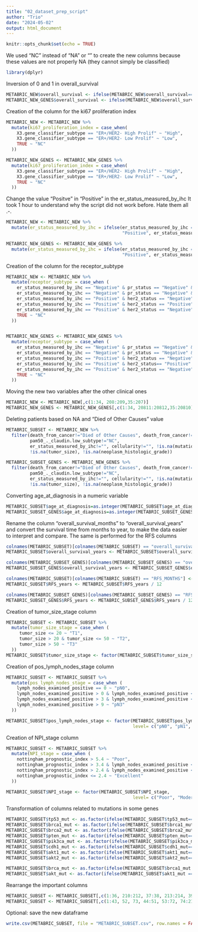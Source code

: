 ```yaml
---
title: "02_dataset_prep_script"
author: "Trio"
date: "2024-05-02"
output: html_document
---
```


```r
knitr::opts_chunk$set(echo = TRUE)
```

We used "NC" instead of "NA" or "" to create the new columns because these values are not properly NA (they cannot simply be classified)

```r
library(dplyr)
```

Inversion of 0 and 1 in overall_survival

```r
METABRIC_NEW$overall_survival <- ifelse(METABRIC_NEW$overall_survival==0, 1, 0)
METABRIC_NEW_GENES$overall_survival <- ifelse(METABRIC_NEW$overall_survival==0, 1, 0)
```

Creation of the column for the ki67 proliferation index

```r
METABRIC_NEW <- METABRIC_NEW %>%
  mutate(ki67_proliferation_index = case_when(
    X3.gene_classifier_subtype == "ER+/HER2- High Prolif" ~ "High",
    X3.gene_classifier_subtype == "ER+/HER2- Low Prolif" ~ "Low",
    TRUE ~ "NC"
  ))

METABRIC_NEW_GENES <- METABRIC_NEW_GENES %>%
  mutate(ki67_proliferation_index = case_when(
    X3.gene_classifier_subtype == "ER+/HER2- High Prolif" ~ "High",
    X3.gene_classifier_subtype == "ER+/HER2- Low Prolif" ~ "Low",
    TRUE ~ "NC"
  ))

```

Change the value "Positve" in "Positive" in the er_status_measured_by_ihc
It took 1 hour to understand why the script did not work before. Hate them all .-.

```r
METABRIC_NEW <- METABRIC_NEW %>%
  mutate(er_status_measured_by_ihc = ifelse(er_status_measured_by_ihc == "Positve", 
                                            "Positive", er_status_measured_by_ihc))

METABRIC_NEW_GENES <- METABRIC_NEW_GENES %>%
  mutate(er_status_measured_by_ihc = ifelse(er_status_measured_by_ihc == "Positve", 
                                            "Positive", er_status_measured_by_ihc))
```

Creation of the column for the receptor_subtype 

```r
METABRIC_NEW <- METABRIC_NEW %>%
  mutate(receptor_subtype = case_when (
    er_status_measured_by_ihc == "Negative" & pr_status == "Negative" & her2_status== "Negative" ~ "TNBC",
    er_status_measured_by_ihc == "Negative" & pr_status == "Negative" & her2_status== "Positive" ~ "HER2+",
    er_status_measured_by_ihc == "Positive" & her2_status == "Negative" & ki67_proliferation_index == "Low" ~ "LumA",
    er_status_measured_by_ihc == "Positive" & her2_status == "Positive" ~ "LumB",
    er_status_measured_by_ihc == "Positive" & her2_status == "Negative" & ki67_proliferation_index == "High" ~ "LumB",
    TRUE ~ "NC"
  ))


METABRIC_NEW_GENES <- METABRIC_NEW_GENES %>%
  mutate(receptor_subtype = case_when (
    er_status_measured_by_ihc == "Negative" & pr_status == "Negative" & her2_status== "Negative" ~ "TNBC",
    er_status_measured_by_ihc == "Negative" & pr_status == "Negative" & her2_status== "Positive" ~ "HER2+",
    er_status_measured_by_ihc == "Positive" & her2_status == "Negative" & ki67_proliferation_index == "Low" ~ "LumA",
    er_status_measured_by_ihc == "Positive" & her2_status== "Positive" ~ "LumB",
    er_status_measured_by_ihc == "Positive" & her2_status == "Negative" & ki67_proliferation_index == "High" ~ "LumB",
    TRUE ~ "NC"
  ))
```

Moving the new two variables after the other clinical ones

```r
METABRIC_NEW <- METABRIC_NEW[,c(1:34, 208:209,35:207)]
METABRIC_NEW_GENES <- METABRIC_NEW_GENES[,c(1:34, 20811:20812,35:20810)]
```

Deleting patients based on NA and "Died of Other Causes" value 

```r
METABRIC_SUBSET <- METABRIC_NEW %>%
  filter(death_from_cancer!="Died of Other Causes", death_from_cancer!="", 
         pam50_._claudin.low_subtype!="NC",
         er_status_measured_by_ihc!="", cellularity!="", !is.na(mutation_count), 
         !is.na(tumor_size), !is.na(neoplasm_histologic_grade))

METABRIC_SUBSET_GENES <- METABRIC_NEW_GENES %>%
  filter(death_from_cancer!="Died of Other Causes", death_from_cancer!="", 
         pam50_._claudin.low_subtype!="NC",
         er_status_measured_by_ihc!="", cellularity!="", !is.na(mutation_count), 
         !is.na(tumor_size), !is.na(neoplasm_histologic_grade))
```

Converting age_at_diagnosis in a numeric variable

```r
METABRIC_SUBSET$age_at_diagnosis=as.integer(METABRIC_SUBSET$age_at_diagnosis)
METABRIC_SUBSET_GENES$age_at_diagnosis=as.integer(METABRIC_SUBSET_GENES$age_at_diagnosis)
```

Rename the column "overall_survival_months" to "overall_survival_years"
and convert the survival time from months to year, to make the data easier to interpret and compare.
The same is performed for the RFS columns

```r
colnames(METABRIC_SUBSET)[colnames(METABRIC_SUBSET) == "overall_survival_months"] <- "overall_survival_years"
METABRIC_SUBSET$overall_survival_years <- METABRIC_SUBSET$overall_survival_years / 12

colnames(METABRIC_SUBSET_GENES)[colnames(METABRIC_SUBSET_GENES) == "overall_survival_months"] <- "overall_survival_years"
METABRIC_SUBSET_GENES$overall_survival_years <- METABRIC_SUBSET_GENES$overall_survival_years / 12

colnames(METABRIC_SUBSET)[colnames(METABRIC_SUBSET) == "RFS_MONTHS"] <- "RFS_years"
METABRIC_SUBSET$RFS_years <- METABRIC_SUBSET$RFS_years / 12

colnames(METABRIC_SUBSET_GENES)[colnames(METABRIC_SUBSET_GENES) == "RFS_MONTHS"] <- "RFS_years"
METABRIC_SUBSET_GENES$RFS_years <- METABRIC_SUBSET_GENES$RFS_years / 12
```

Creation of tumor_size_stage column

```r
METABRIC_SUBSET <- METABRIC_SUBSET %>%
  mutate(tumor_size_stage = case_when (
     tumor_size <= 20 ~ "T1",
     tumor_size > 20 & tumor_size <= 50 ~ "T2",
     tumor_size > 50 ~ "T3"
  ))
METABRIC_SUBSET$tumor_size_stage <- factor(METABRIC_SUBSET$tumor_size_stage, level= c("T1", "T2", "T3"))

```

Creation of pos_lymph_nodes_stage column

```r
METABRIC_SUBSET <- METABRIC_SUBSET %>%
  mutate(pos_lymph_nodes_stage = case_when (
    lymph_nodes_examined_positive == 0 ~ "pN0",
    lymph_nodes_examined_positive > 0 & lymph_nodes_examined_positive <= 3 ~ "pN1",
    lymph_nodes_examined_positive > 3 & lymph_nodes_examined_positive <= 9 ~ "pN2",
    lymph_nodes_examined_positive > 9 ~ "pN3"
  ))

METABRIC_SUBSET$pos_lymph_nodes_stage <- factor(METABRIC_SUBSET$pos_lymph_nodes_stage, 
                                                level= c("pN0", "pN1", "pN2", "pN3"))
```

Creation of NPI_stage column

```r
METABRIC_SUBSET <- METABRIC_SUBSET %>%
  mutate(NPI_stage = case_when (
    nottingham_prognostic_index > 5.4 ~ "Poor",
    nottingham_prognostic_index > 3.4 & lymph_nodes_examined_positive <= 5.4 ~ "Moderate",
    nottingham_prognostic_index > 2.4 & lymph_nodes_examined_positive <= 3.4 ~ "Good",
    nottingham_prognostic_index <= 2.4 ~ "Excellent"
  ))

METABRIC_SUBSET$NPI_stage <- factor(METABRIC_SUBSET$NPI_stage, 
                                                level= c("Poor", "Moderate", "Good", "Excellent"))
```

Transformation of columns related to mutations in some genes

```r
METABRIC_SUBSET$tp53_mut <- as.factor(ifelse(METABRIC_SUBSET$tp53_mut=='0', 0, 1)) 
METABRIC_SUBSET$brca1_mut <- as.factor(ifelse(METABRIC_SUBSET$brca1_mut=='0', 0, 1)) 
METABRIC_SUBSET$brca2_mut <- as.factor(ifelse(METABRIC_SUBSET$brca2_mut=='0', 0, 1)) 
METABRIC_SUBSET$pten_mut <- as.factor(ifelse(METABRIC_SUBSET$pten_mut=='0', 0, 1)) 
METABRIC_SUBSET$pik3ca_mut <- as.factor(ifelse(METABRIC_SUBSET$pik3ca_mut=='0', 0, 1)) 
METABRIC_SUBSET$cdh1_mut <- as.factor(ifelse(METABRIC_SUBSET$cdh1_mut=='0', 0, 1)) 
METABRIC_SUBSET$akt1_mut <- as.factor(ifelse(METABRIC_SUBSET$akt1_mut=='0', 0, 1)) 
METABRIC_SUBSET$akt2_mut <- as.factor(ifelse(METABRIC_SUBSET$akt2_mut=='0', 0, 1)) 

METABRIC_SUBSET$brca_mut <- as.factor(ifelse(METABRIC_SUBSET$brca1_mut == 1 | METABRIC_SUBSET$brca2_mut==1, 1, 0))
METABRIC_SUBSET$akt_mut <- as.factor(ifelse(METABRIC_SUBSET$akt1_mut == 1 | METABRIC_SUBSET$akt2_mut==1, 1, 0))

```

Rearrange the important columns

```r
METABRIC_SUBSET <- METABRIC_SUBSET[,c(1:36, 210:212, 37:38, 213:214, 39:209)]
METABRIC_SUBSET <- METABRIC_SUBSET[,c(1:43, 52, 73, 44:51, 53:72, 74:214)]
```

Optional: save the new dataframe

```r
write.csv(METABRIC_SUBSET, file = "METABRIC_SUBSET.csv", row.names = FALSE)
```





